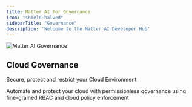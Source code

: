 ```yaml
---
title: Matter AI for Governance
icon: "shield-halved"
sidebarTitle: "Governance"
description: 'Welcome to the Matter AI Developer Hub'
---
```


<img
  className="block"
  src="/images/website-governance.png"
  alt="Matter AI Governance"
/>

## Cloud Governance

<Note>Secure, protect and restrict your Cloud Environment</Note>

Automate and protect your cloud with permissionless governance using fine-grained RBAC and cloud policy enforcement
